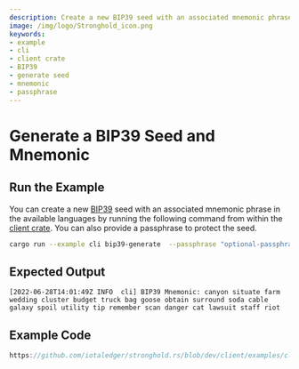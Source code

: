 ```yaml
---
description: Create a new BIP39 seed with an associated mnemonic phrase in the available languages.
image: /img/logo/Stronghold_icon.png
keywords:
- example
- cli
- client crate
- BIP39
- generate seed
- mnemonic
- passphrase
---
```

# Generate a BIP39 Seed and Mnemonic

## Run the Example

You can create a new [BIP39](https://github.com/bitcoin/bips/blob/master/bip-0039.mediawiki) seed with an associated
mnemonic phrase in the available languages by running the following command from within the
[client crate](https://github.com/iotaledger/stronghold.rs/tree/dev/client). You can also provide a passphrase to
protect the seed.

```bash
cargo run --example cli bip39-generate  --passphrase "optional-passphrase" --lang "english" --vault-path "vault-path-0" --record-path "record-path-0"
```

## Expected Output

```plaintext
[2022-06-28T14:01:49Z INFO  cli] BIP39 Mnemonic: canyon situate farm wedding cluster budget truck bag goose obtain surround soda cable galaxy spoil utility tip remember scan danger cat lawsuit staff riot
```

## Example Code


```rust reference
https://github.com/iotaledger/stronghold.rs/blob/dev/client/examples/cli/main.rs#L282-L298
```